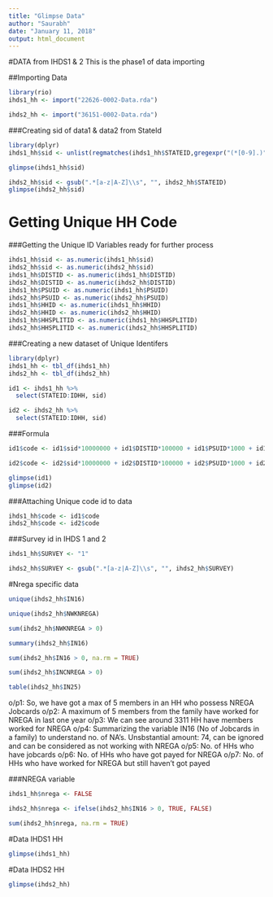 ```yaml
---
title: "Glimpse Data"
author: "Saurabh"
date: "January 11, 2018"
output: html_document
---
```

#DATA from IHDS1 & 2
This is the phase1 of data importing

##Importing Data
```r
library(rio)
ihds1_hh <- import("22626-0002-Data.rda")

ihds2_hh <- import("36151-0002-Data.rda")
```


###Creating sid of data1 & data2 from StateId
```r
library(dplyr)
ihds1_hh$sid <- unlist(regmatches(ihds1_hh$STATEID,gregexpr("(*[0-9].)", ihds1_hh$STATEID)))

glimpse(ihds1_hh$sid)

ihds2_hh$sid <- gsub(".*[a-z|A-Z]\\s", "", ihds2_hh$STATEID)
glimpse(ihds2_hh$sid)
```

# Getting Unique HH Code
###Getting the Unique ID Variables ready for further process
```r
ihds1_hh$sid <- as.numeric(ihds1_hh$sid)
ihds2_hh$sid <- as.numeric(ihds2_hh$sid)
ihds1_hh$DISTID <- as.numeric(ihds1_hh$DISTID)
ihds2_hh$DISTID <- as.numeric(ihds2_hh$DISTID)
ihds1_hh$PSUID <- as.numeric(ihds1_hh$PSUID)
ihds2_hh$PSUID <- as.numeric(ihds2_hh$PSUID)
ihds1_hh$HHID <- as.numeric(ihds1_hh$HHID)
ihds2_hh$HHID <- as.numeric(ihds2_hh$HHID)
ihds1_hh$HHSPLITID <- as.numeric(ihds1_hh$HHSPLITID)
ihds2_hh$HHSPLITID <- as.numeric(ihds2_hh$HHSPLITID)
```

###Creating a new dataset of Unique Identifers
```r
library(dplyr)
ihds1_hh <- tbl_df(ihds1_hh)
ihds2_hh <- tbl_df(ihds2_hh)

id1 <- ihds1_hh %>%
  select(STATEID:IDHH, sid)

id2 <- ihds2_hh %>%
  select(STATEID:IDHH, sid)
```

###Formula
```r
id1$code <- id1$sid*10000000 + id1$DISTID*100000 + id1$PSUID*1000 + id1$HHID*10 + id1$HHSPLITID

id2$code <- id2$sid*10000000 + id2$DISTID*100000 + id2$PSUID*1000 + id2$HHID

glimpse(id1)
glimpse(id2)
```

###Attaching Unique code id to data
```r
ihds1_hh$code <- id1$code
ihds2_hh$code <- id2$code
```

###Survey id in IHDS 1 and 2
```r
ihds1_hh$SURVEY <- "1"

ihds2_hh$SURVEY <- gsub(".*[a-z|A-Z]\\s", "", ihds2_hh$SURVEY)
```

#Nrega specific data
```r
unique(ihds2_hh$IN16)

unique(ihds2_hh$NWKNREGA)

sum(ihds2_hh$NWKNREGA > 0)

summary(ihds2_hh$IN16)

sum(ihds2_hh$IN16 > 0, na.rm = TRUE)

sum(ihds2_hh$INCNREGA > 0)

table(ihds2_hh$IN25)
```
o/p1: So, we have got a max of 5 members in an HH who possess NREGA Jobcards
o/p2: A maximum of 5 members from the family have worked for NREGA in last one year
o/p3: We can see around 3311 HH have members worked for NREGA
o/p4: Summarizing the variable IN16 (No of Jobcards in a family) to understand no. of NA's. Unsbstantial amount: 74, can be ignored and can be considered as not working with NREGA
o/p5: No. of HHs who have jobcards
o/p6: No. of HHs who have got payed for NREGA
o/p7: No. of HHs who have worked for NREGA but still haven't got payed


###NREGA variable
```r
ihds1_hh$nrega <- FALSE

ihds2_hh$nrega <- ifelse(ihds2_hh$IN16 > 0, TRUE, FALSE)

sum(ihds2_hh$nrega, na.rm = TRUE)
```


#Data IHDS1 HH
```r
glimpse(ihds1_hh)
```


#Data IHDS2 HH
```r
glimpse(ihds2_hh)
```

